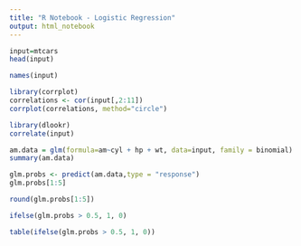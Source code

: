 ---
title: "R Notebook - Logistic Regression"
output: html_notebook
---

```{r}
input=mtcars
head(input)
```
```{r}
names(input)
```
```{r}
library(corrplot)
correlations <- cor(input[,2:11])
corrplot(correlations, method="circle")
```
```{r}
library(dlookr)
correlate(input)
```

```{r}
am.data = glm(formula=am~cyl + hp + wt, data=input, family = binomial)
summary(am.data)
```

```{r}
glm.probs <- predict(am.data,type = "response")
glm.probs[1:5]
```

```{r}
round(glm.probs[1:5])
```

```{r}
ifelse(glm.probs > 0.5, 1, 0)
```

```{r}
table(ifelse(glm.probs > 0.5, 1, 0))
```

